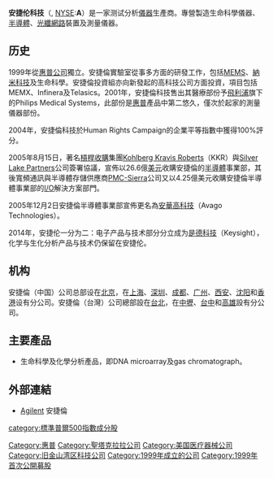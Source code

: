 {{Infobox company
| name = 安捷伦科技<br>Agilent Technologies, Inc.
| logo = 
| logo_size = 
| alt = Agilent Technologies Logo
| trading_name = 
| native_name = 
| native_name_lang = en
| type =上市公司
| traded_as = {{unbulleted list|{{nyse|A}}|[[标准普尔500指数|标准普尔500指数]]}}
| industry = [[医疗器械|医疗器械]]
| predecessors =[[惠普|惠普]]医疗器械部门
| foundation = {{start date and age|1999}}
| location = {{USA}}[[圣克拉拉_(加利福尼亚州)|圣克拉拉 (加利福尼亚州)]]
| area_served = 全球
| key_people = Mike McMullen (首席执行官)
| products =[[医疗器械|医疗器械]]
| revenue = {{increase}} 25.22亿美元 (2019年)
| operating_income = {{decrease}} 4.46亿美元 (2019年)
| net_income = {{increase}} 6.86亿美元 (2019年)
| assets = {{increase}} 125.34亿美元 (2019年)
| equity = {{increase}} 51.25亿美元 (2019年)
| num_employees = 13,500 
| num_employees_year = 2019
| divisions = 
| homepage = {{URL|www.agilent.com}}
}}
'''安捷伦科技'''（{{lang-en|'''Agilent Technologies'''}}, [[NYSE|NYSE]]:'''A'''）是一家测试分析[[儀器|儀器]]生產商。專營製造生命科學儀器、[[半導體|半導體]]、[[光纖網路|光纖網路]]裝置及測量儀器。

== 历史 ==
1999年從[[惠普公司|惠普公司]]獨立。安捷倫實驗室從事多方面的研發工作，包括[[MEMS|MEMS]]、[[納米科技|納米科技]]及生命科學。安捷倫投資組亦向新發起的高科技公司方面投資，項目包括MEMX、Infinera及Telasics。2001年，安捷倫科技售出其醫療部份予[[飛利浦|飛利浦]]旗下的Philips Medical Systems，此部份是[[惠普|惠普]]產品中第二悠久，僅次於起家的測量儀器部份。

2004年，安捷倫科技於Human Rights Campaign的企業平等指數中獲得100%評分。

2005年8月15日，著名[[槓桿收購|槓桿收購]]集團[[Kohlberg_Kravis_Roberts|Kohlberg Kravis Roberts]]（KKR）與[[Silver_Lake_Partners|Silver Lake Partners]]公司簽署協議，宣佈以26.6億[[美元|美元]]收購安捷倫的[[半導體|半導體]]事業部，其後寬頻通訊與半導體存儲供應商[[PMC-Sierra|PMC-Sierra]]公司又以4.25億美元收購安捷倫半導體事業部的[[I/O|I/O]]解決方案部門。

2005年12月2日安捷倫半導體事業部宣佈更名為[[安華高科技|安華高科技]]（Avago Technologies）。

2014年，安捷伦一分为二：电子产品与技术部分分立成为[[是德科技|是德科技]]（Keysight），化学与生化分析产品与技术仍保留在安捷伦。

== 机构 ==
安捷倫（中国）公司总部设在[[北京|北京]]，在[[上海|上海]]、[[深圳|深圳]]、[[成都|成都]]、[[广州|广州]]、[[西安|西安]]、[[沈阳|沈阳]]和[[香港|香港]]设有分公司。安捷倫（台灣）公司總部設在[[臺北市|台北]]，在[[中壢區|中壢]]、[[臺中市|台中]]和[[高雄市|高雄]]設有分公司。

== 主要產品 ==
* 生命科學及化學分析產品，即DNA microarray及gas chromatograph。

== 外部連結 ==
* [https://www.agilent.com Agilent] {{Wayback|url=https://www.agilent.com/ |date=20210310034158 }} 安捷倫

[[Category:惠普|Category:惠普]]
[[Category:聖塔克拉拉公司|Category:聖塔克拉拉公司]]
[[Category:美国医疗器械公司|Category:美国医疗器械公司]]
[[Category:旧金山湾区科技公司|Category:旧金山湾区科技公司]]
[[category:標準普爾500指數成分股|category:標準普爾500指數成分股]]
[[Category:1999年成立的公司|Category:1999年成立的公司]]
[[Category:1999年首次公開募股|Category:1999年首次公開募股]]